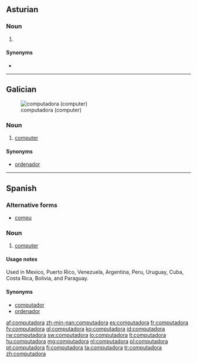 ==Asturian==

===Noun===
{{ast-noun|f|computadores}}

# {{l/en|computer}} {{gloss|a programmable device}}

====Synonyms====
* {{l|ast|ordenador}}

----

==Galician==
[[File:Macintosh classic.jpg|thumb|computadora (computer)]]

===Noun===
{{gl-noun|f}}

# [[computer]]

====Synonyms====
* {{sense|computer}} [[ordenador]]

----

==Spanish==
===Alternative forms===
* [[compu]] {{qualifier|informal}}

===Noun===
{{es-noun|f|computadoras}}

# [[computer]]

====Usage notes====
Used in Mexico, Puerto Rico, Venezuela, Argentina, Peru, Uruguay, Cuba, Costa Rica, Bolivia, and Paraguay.

====Synonyms====
* [[computador]] {{g|m}}
* [[ordenador]] {{g|m}}

[[af:computadora]]
[[zh-min-nan:computadora]]
[[es:computadora]]
[[fr:computadora]]
[[fy:computadora]]
[[gl:computadora]]
[[ko:computadora]]
[[id:computadora]]
[[rw:computadora]]
[[sw:computadora]]
[[lo:computadora]]
[[lt:computadora]]
[[hu:computadora]]
[[mg:computadora]]
[[nl:computadora]]
[[pl:computadora]]
[[pt:computadora]]
[[fi:computadora]]
[[ta:computadora]]
[[tr:computadora]]
[[zh:computadora]]